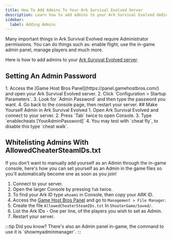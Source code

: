---
title: How To Add Admins To Your Ark Survival Evolved Server
description: Learn how to add admins to your Ark Survival Evolved dedicated server.
sidebar:
  label: Adding Admins
---

Many important things in Ark Survival Evolved require Administrator permissions. You can do things such as: enable flight, use the in-game admin panel, manage players and much more. 

Here is how to add admins to your [Ark Survival Evolved server](https://www.gamehostbros.com/ark-survival-evolved-server-hosting/). 

## Setting An Admin Password
<Steps>
1. Access the [Game Host Bros Panel](https://panel.gamehostbros.com/) and open your Ark Survival Evolved server.
2. Click `Configuration > Startup Parameters`.
3. Look for `Admin Password` and then type the password you want.
4. Go back to the console page, then restart your server.
</Steps>
## Make Yourself Admin in Ark Survival Evolved
<Steps>
1. Open Ark Survival Evolved and connect to your server.
2. Press `Tab` twice to open Console.
3. Type `enablecheats [YourAdminPassword]`
4. You may test with `cheat fly`, to disable this type `cheat walk`.
</Steps>

## Whitelisting Admins With AllowedCheaterSteamIDs.txt

If you don't want to manually add yourself as an Admin through the in-game console, here's how you can set yourself as an Admin in the game files so you'll automatically become one as soon as you join!
<Steps>
1. Connect to your server.
2. Open the larger Console by pressing `Tab` twice.
3. To find your Ark ID type `whoami` in Console, then copy your ARK ID.
4. Access the [Game Host Bros Panel](https://panel.gamehostbros.com/) and go to `Management > File Manager`.
5. Create the file `AllowedCheaterSteamIDs.txt` In `ShooterGame/Saved/`.
6. List the Ark IDs - One per line, of the players you wish to set as Admin.
7. Restart your server.
</Steps>
:::tip
Did you know? There's also an Admin panel in-game, the command to use it is `showmyadminmanager`.
:::
